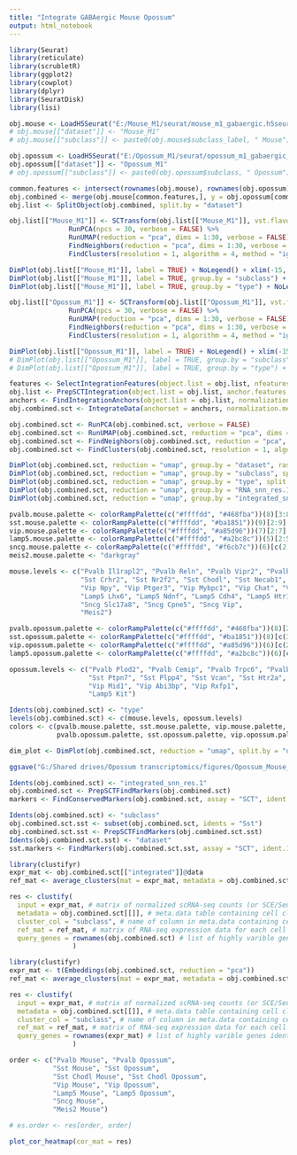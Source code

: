 ```yaml
---
title: "Integrate GABAergic Mouse Opossum"
output: html_notebook
---
```


```r

library(Seurat)
library(reticulate)
library(scrubletR)
library(ggplot2)
library(cowplot)
library(dplyr)
library(SeuratDisk)
library(lisi)

obj.mouse <- LoadH5Seurat("E:/Mouse_M1/seurat/mouse_m1_gabaergic.h5seurat")
# obj.mouse[["dataset"]] <- "Mouse_M1"
# obj.mouse[["subclass"]] <- paste0(obj.mouse$subclass_label, " Mouse")

obj.opossum <- LoadH5Seurat("E:/Opossum_M1/seurat/opossum_m1_gabaergic_filt.h5seurat")
obj.opossum[["dataset"]] <- "Opossum_M1"
# obj.opossum[["subclass"]] <- paste0(obj.opossum$subclass, " Opossum")

```


```r

common.features <- intersect(rownames(obj.mouse), rownames(obj.opossum))
obj.combined <- merge(obj.mouse[common.features,], y = obj.opossum[common.features,])
obj.list <- SplitObject(obj.combined, split.by = "dataset")

```


```r

obj.list[["Mouse_M1"]] <- SCTransform(obj.list[["Mouse_M1"]], vst.flavor = "v2", verbose = FALSE) %>%
               RunPCA(npcs = 30, verbose = FALSE) %>%
               RunUMAP(reduction = "pca", dims = 1:30, verbose = FALSE) %>%
               FindNeighbors(reduction = "pca", dims = 1:30, verbose = FALSE) %>%
               FindClusters(resolution = 1, algorithm = 4, method = "igraph")

DimPlot(obj.list[["Mouse_M1"]], label = TRUE) + NoLegend() + xlim(-15, 15) + ylim(-15, 15) + coord_equal()
DimPlot(obj.list[["Mouse_M1"]], label = TRUE, group.by = "subclass") + NoLegend() + xlim(-15, 15) + ylim(-15, 15) + coord_equal()
DimPlot(obj.list[["Mouse_M1"]], label = TRUE, group.by = "type") + NoLegend() + xlim(-15, 15) + ylim(-15, 15) + coord_equal()

obj.list[["Opossum_M1"]] <- SCTransform(obj.list[["Opossum_M1"]], vst.flavor = "v2", verbose = FALSE) %>%
               RunPCA(npcs = 30, verbose = FALSE) %>%
               RunUMAP(reduction = "pca", dims = 1:30, verbose = FALSE) %>%
               FindNeighbors(reduction = "pca", dims = 1:30, verbose = FALSE) %>%
               FindClusters(resolution = 1, algorithm = 4, method = "igraph")

DimPlot(obj.list[["Opossum_M1"]], label = TRUE) + NoLegend() + xlim(-15, 15) + ylim(-15, 15) + coord_equal()
# DimPlot(obj.list[["Opossum_M1"]], label = TRUE, group.by = "subclass") + NoLegend() + xlim(-15, 15) + ylim(-15, 15) + coord_equal()
# DimPlot(obj.list[["Opossum_M1"]], label = TRUE, group.by = "type") + NoLegend() + xlim(-15, 15) + ylim(-15, 15) + coord_equal()

```


```r

features <- SelectIntegrationFeatures(object.list = obj.list, nfeatures = 5000)
obj.list <- PrepSCTIntegration(object.list = obj.list, anchor.features = features)
anchors <- FindIntegrationAnchors(object.list = obj.list, normalization.method = "SCT", anchor.features = features)
obj.combined.sct <- IntegrateData(anchorset = anchors, normalization.method = "SCT")

```


```r

obj.combined.sct <- RunPCA(obj.combined.sct, verbose = FALSE)
obj.combined.sct <- RunUMAP(obj.combined.sct, reduction = "pca", dims = 1:30, verbose = FALSE)
obj.combined.sct <- FindNeighbors(obj.combined.sct, reduction = "pca", dims = 1:30)
obj.combined.sct <- FindClusters(obj.combined.sct, resolution = 1, algorithm = 4, method = "igraph")

```


```r

DimPlot(obj.combined.sct, reduction = "umap", group.by = "dataset", raster = FALSE) + xlim(-18, 18) + ylim(-18, 18) + coord_equal()
DimPlot(obj.combined.sct, reduction = "umap", group.by = "subclass", split.by = "dataset", label = TRUE, raster = FALSE) + NoLegend() + xlim(-18, 18) + ylim(-18, 18) + coord_equal()
DimPlot(obj.combined.sct, reduction = "umap", group.by = "type", split.by = "dataset", label = TRUE, raster = FALSE, label.size = 1) + NoLegend() + xlim(-18, 18) + ylim(-18, 18) + coord_equal()
DimPlot(obj.combined.sct, reduction = "umap", group.by = "RNA_snn_res.1", split.by = "dataset", label = TRUE, raster = FALSE, label.size = 2) + NoLegend() + xlim(-18, 18) + ylim(-18, 18) + coord_equal()
DimPlot(obj.combined.sct, reduction = "umap", group.by = "integrated_snn_res.1", split.by = "dataset", label = TRUE, raster = FALSE, label.size = 2) + NoLegend() + xlim(-18, 18) + ylim(-18, 18) + coord_equal()

```


```r

pvalb.mouse.palette <- colorRampPalette(c("#ffffdd", "#468fba"))(8)[3:8]
sst.mouse.palette <- colorRampPalette(c("#ffffdd", "#ba1851"))(9)[2:9]
vip.mouse.palette <- colorRampPalette(c("#ffffdd", "#a85d96"))(7)[2:7]
lamp5.mouse.palette <- colorRampPalette(c("#ffffdd", "#a2bc8c"))(5)[2:5]
sncg.mouse.palette <- colorRampPalette(c("#ffffdd", "#f6cb7c"))(6)[c(2, 4, 6)]
meis2.mouse.palette <- "darkgray"

mouse.levels <- c("Pvalb Il1rapl2", "Pvalb Reln", "Pvalb Vipr2", "Pvalb Th", "Pvalb Htr2c", "Pvalb Sema3e", 
                  "Sst Crhr2", "Sst Nr2f2", "Sst Chodl", "Sst Necab1", "Sst Calb2", "Sst Etv1", "Sst Hpse", "Sst Crh", 
                  "Vip Npy", "Vip Ptger3", "Vip Mybpc1", "Vip Chat", "Vip Col14a1", "Vip Reln", 
                  "Lamp5 Lhx6", "Lamp5 Ndnf", "Lamp5 Cdh4", "Lamp5 Htr1f", 
                  "Sncg Slc17a8", "Sncg Cpne5", "Sncg Vip", 
                  "Meis2")

pvalb.opossum.palette <- colorRampPalette(c("#ffffdd", "#468fba"))(8)[2:8]
sst.opossum.palette <- colorRampPalette(c("#ffffdd", "#ba1851"))(8)[c(3, 5, 6, 7, 8)]
vip.opossum.palette <- colorRampPalette(c("#ffffdd", "#a85d96"))(6)[c(2, 4, 6)]
lamp5.opossum.palette <- colorRampPalette(c("#ffffdd", "#a2bc8c"))(6)[c(6)]

opossum.levels <- c("Pvalb Plod2", "Pvalb Cemip", "Pvalb Trpc6", "Pvalb Ltbp1", "Pvalb Crhbp", "Pvalb Col25a1", "Pvalb Ptpn7", 
                    "Sst Ptpn7", "Sst Plpp4", "Sst Vcan", "Sst Htr2a", "Sst Col8a1", 
                    "Vip Mid1", "Vip Abi3bp", "Vip Rxfp1", 
                    "Lamp5 Kit")

Idents(obj.combined.sct) <- "type"
levels(obj.combined.sct) <- c(mouse.levels, opossum.levels)
colors <- c(pvalb.mouse.palette, sst.mouse.palette, vip.mouse.palette, lamp5.mouse.palette, sncg.mouse.palette, meis2.mouse.palette, 
            pvalb.opossum.palette, sst.opossum.palette, vip.opossum.palette, lamp5.opossum.palette)

dim_plot <- DimPlot(obj.combined.sct, reduction = "umap", split.by = "dataset", cols = colors, label = TRUE, raster = FALSE, label.size = 2) + NoLegend() + xlim(-15, 16) + ylim(-16, 16) + coord_equal()

ggsave("G:/Shared drives/Opossum transcriptomics/figures/Opossum_Mouse_Types_UMAP_GABAergic.png", dim_plot, width=7, height=4, dpi=500)

```


```r

Idents(obj.combined.sct) <- "integrated_snn_res.1"
obj.combined.sct <- PrepSCTFindMarkers(obj.combined.sct)
markers <- FindConservedMarkers(obj.combined.sct, assay = "SCT", ident.1 = "22", grouping.var = "dataset", verbose = FALSE)

```


```r

Idents(obj.combined.sct) <- "subclass"
obj.combined.sct.sst <- subset(obj.combined.sct, idents = "Sst")
obj.combined.sct.sst <- PrepSCTFindMarkers(obj.combined.sct.sst)
Idents(obj.combined.sct.sst) <- "dataset"
sst.markers <- FindMarkers(obj.combined.sct.sst, assay = "SCT", ident.1 = "Opossum_M1", ident.2 = "Mouse_M1", verbose = FALSE)

```


```r

library(clustifyr)
expr_mat <- obj.combined.sct[["integrated"]]@data
ref_mat <- average_clusters(mat = expr_mat, metadata = obj.combined.sct[[]], cluster_col = "subclass", if_log = TRUE)

res <- clustify(
  input = expr_mat, # matrix of normalized scRNA-seq counts (or SCE/Seurat object)
  metadata = obj.combined.sct[[]], # meta.data table containing cell clusters
  cluster_col = "subclass", # name of column in meta.data containing cell clusters
  ref_mat = ref_mat, # matrix of RNA-seq expression data for each cell type
  query_genes = rownames(obj.combined.sct) # list of highly varible genes identified with Seurat
                )

```


```r

library(clustifyr)
expr_mat <- t(Embeddings(obj.combined.sct, reduction = "pca"))
ref_mat <- average_clusters(mat = expr_mat, metadata = obj.combined.sct[[]], cluster_col = "subclass", if_log = TRUE)

res <- clustify(
  input = expr_mat, # matrix of normalized scRNA-seq counts (or SCE/Seurat object)
  metadata = obj.combined.sct[[]], # meta.data table containing cell clusters
  cluster_col = "subclass", # name of column in meta.data containing cell clusters
  ref_mat = ref_mat, # matrix of RNA-seq expression data for each cell type
  query_genes = rownames(expr_mat) # list of highly varible genes identified with Seurat
                )

```


```r

order <- c("Pvalb Mouse", "Pvalb Opossum", 
           "Sst Mouse", "Sst Opossum", 
           "Sst Chodl Mouse", "Sst Chodl Opossum", 
           "Vip Mouse", "Vip Opossum", 
           "Lamp5 Mouse", "Lamp5 Opossum", 
           "Sncg Mouse", 
           "Meis2 Mouse")

# es.order <- res[order, order]

plot_cor_heatmap(cor_mat = res)

```

